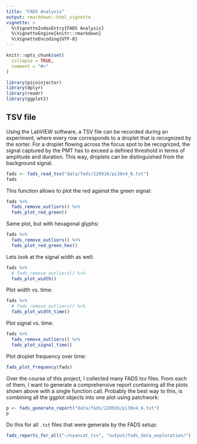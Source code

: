 ```yaml
---
title: "FADS Analysis"
output: rmarkdown::html_vignette
vignette: >
  %\VignetteIndexEntry{FADS Analysis}
  %\VignetteEngine{knitr::rmarkdown}
  %\VignetteEncoding{UTF-8}
---
```


```r
knitr::opts_chunk$set(
  collapse = TRUE,
  comment = "#>"
)
```

```r
library(picoinjector)
library(dplyr)
library(readr)
library(ggplot2)
```


## TSV file

Using the LabVIEW software, a TSV file can be recorded during an experiment, where every row corresponds to a droplet that is recognized by the sorter.
For a droplet flowing across the focus spot to be recognized, the signal captured by the PMT has to exceed a defined threshold in terms of amplitude and duration.
This way, droplets can be distinguished from the background signal.

```r
fads <- fads_read_tsv("data/fads/220916/pi30v4_0.txt")
fads
```

This function allows to plot the red against the green signal:

```r
fads %>% 
  fads_remove_outliers() %>%
  fads_plot_red_green()
```


Same plot, but with hexagonal glyphs:

```r
fads %>% 
  fads_remove_outliers() %>%
  fads_plot_red_green_hex()
```


Lets look at the signal width as well:

```r
fads %>% 
  # fads_remove_outliers() %>% 
  fads_plot_width()
```


Plot width vs. time:

```r
fads %>% 
  # fads_remove_outliers() %>% 
  fads_plot_width_time()
```


Plot signal vs. time:

```r
fads %>% 
  fads_remove_outliers() %>% 
  fads_plot_signal_time()
```


Plot droplet frequency over time:

```r
fads_plot_frequency(fads)
```


Over the course of this project, I collected many FADS tsv files.
From each of them, I want to generate a comprehensive report containing all the plots shown above with a single function call.
Probably the best way to this, is combining all the ggplot objects into one plot using patchwork:

```r
p <- fads_generate_report("data/fads/220916/pi30v4_6.txt")
p
```

Do this for all `.txt` files that were generate by the FADS setup:

```r
fads_reports_for_all("~/nyancat_tsv", "output/fads_data_exploration/")
```










